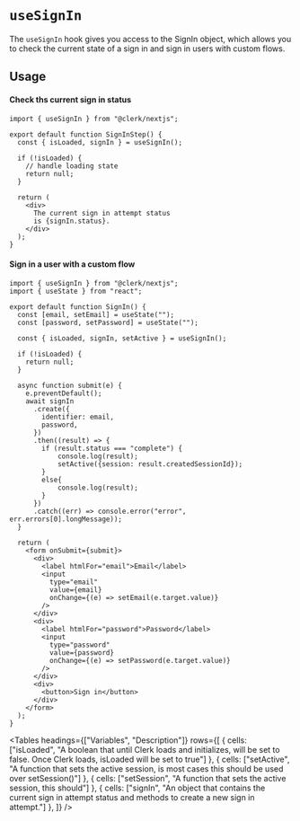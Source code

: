 
# `useSignIn`

The `useSignIn` hook gives you access to the SignIn object, which allows you to check the current state of a sign in and sign in users with custom flows. 


## Usage

#### Check ths current sign in status

```tsx copy filename="pages/index.tsx"
import { useSignIn } from "@clerk/nextjs";

export default function SignInStep() {
  const { isLoaded, signIn } = useSignIn();
  
  if (!isLoaded) {
    // handle loading state
    return null;
  }
  
  return (
    <div>
      The current sign in attempt status 
      is {signIn.status}.
    </div>
  );
}
```

#### Sign in a user with a custom flow

```tsx copy filename="pages/signin.tsx"
import { useSignIn } from "@clerk/nextjs";
import { useState } from "react";

export default function SignIn() {
  const [email, setEmail] = useState("");
  const [password, setPassword] = useState("");

  const { isLoaded, signIn, setActive } = useSignIn();

  if (!isLoaded) {
    return null;
  }

  async function submit(e) {
    e.preventDefault();
    await signIn
      .create({
        identifier: email,
        password,
      })
      .then((result) => {
        if (result.status === "complete") {
            console.log(result);
            setActive({session: result.createdSessionId});
        }
        else{
            console.log(result);
        }
      })
      .catch((err) => console.error("error", err.errors[0].longMessage));
  }

  return (
    <form onSubmit={submit}>
      <div>
        <label htmlFor="email">Email</label>
        <input
          type="email"
          value={email}
          onChange={(e) => setEmail(e.target.value)}
        />
      </div>
      <div>
        <label htmlFor="password">Password</label>
        <input
          type="password"
          value={password}
          onChange={(e) => setPassword(e.target.value)}
        />
      </div>
      <div>
        <button>Sign in</button>
      </div>
    </form>
  );
}
```

<Tables headings={["Variables", "Description"]} rows={[
    {
      cells: ["isLoaded", "A boolean that until Clerk loads and initializes, will be set to false. Once Clerk loads, isLoaded will be set to true"]
    },
    {
      cells: ["setActive", "A function that sets the active session, is most cases this should be used over setSession()"]
    },
    {
      cells: ["setSession", "A function that sets the active session, this should"]
    },
    {
      cells: ["signIn", "An object that contains the current sign in attempt status and methods to create a new sign in attempt."]
    },
  ]} />